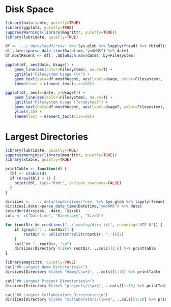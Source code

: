 # Disk Space

```r
library(data.table, quietly=TRUE)
library(ggplot2, quietly=TRUE)
suppressWarnings(library(magrittr, quietly=TRUE))
library(lubridate, quietly=TRUE)

df <- '../_data/logdf/*csv' %>% Sys.glob %>% lapply(fread) %>% rbindlist
df[,date:=parse_date_time(Datetime,"ymdHMS") %>% date]
df.mostRecent <- df[, .SD[which.max(date)],by=Filesystem]

ggplot(df, aes(date, Usage)) +
    geom_line(aes(color=Filesystem), na.rm=T) +
    ggtitle("Filesystem Usage (%)") +
    geom_text(data=df.mostRecent, aes(label=Usage, color=Filesystem),  hjust = 0.9, vjust = -0.6, na.rm=T, size=7) +
    theme(text = element_text(size=20))

ggplot(df, aes(x=date, y=UsageT)) +
    geom_line(aes(color=Filesystem), na.rm=T) +
    ggtitle("Filesystem Usage (Terabytes)") +
    geom_text(data=df.mostRecent, aes(label=UsageT, color=Filesystem),  hjust = 0.9, vjust = -0.6, na.rm=T, size=7) +
    ylim(0,40) +
    theme(text = element_text(size=20))

```

<!-- ```{r, results='asis', echo=F} -->
<!-- source('util.R') -->
<!-- for (numPeriods in c(1,4,8,12)) { -->
<!--   cat("# Directory Size Changes (", numPeriods, " Periods)\n", sep="") -->
<!--   for (i in readLines("../_config/dirs.txt", encoding="UTF-8")) { -->
<!--       cat("## ", i, "\n") -->
<!--       print_period_changes(i,10,numPeriods) -->
<!--   } -->
<!-- } -->
<!-- ``` -->

# Largest Directories
```r

library(lubridate, quietly=TRUE)
suppressWarnings(library(magrittr, quietly=TRUE))
library(xtable, quietly=TRUE)

printTable <- function(d) {
  tbl <- xtable(d)
  if (nrow(tbl) > 1) {
    print(tbl, type="html", include.rownames=FALSE)
  }
}

dirsizes <- '../_data/logdirsizes/*csv' %>% Sys.glob %>% lapply(fread) %>% rbindlist
dirsizes[,date:=parse_date_time(Datetime,"ymdHMS") %>% date]
setorder(dirsizes, -date, -SizeG)
cols <- c("Datetime", "Directory", "SizeG")

for (rootDir in readLines("../_config/dirs.txt", encoding="UTF-8")) {
    if (grepl(':', rootDir)) {
        rootDir <- unlist(strsplit(rootDir, ':'))[2]
    }
    cat("## ", rootDir, "\n")
    dirsizes[Directory %like% rootDir, ..cols][1:6] %>% printTable
}
```

```r
library(magrittr, quietly=TRUE)
cat("## Largest Home Directories\n")
dirsizes[Directory %like% "home/\\w+$", ..cols][1:10] %>% printTable

cat("## Largest Project Directories\n")
dirsizes[Directory %like% "projects/\\w+$", ..cols][1:10] %>% printTable

cat("## Largest Collaborators Directories\n")
dirsizes[Directory %like% "Collaborators/\\w+$", ..cols][1:10] %>% printTable
```
